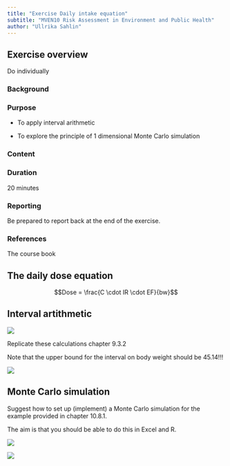 ```yaml
---
title: "Exercise Daily intake equation"
subtitle: "MVEN10 Risk Assessment in Environment and Public Health"
author: "Ullrika Sahlin"
---
```


## Exercise overview

Do individually

### Background


### Purpose

- To apply interval arithmetic

- To explore the principle of 1 dimensional Monte Carlo simulation

### Content


### Duration

20 minutes

### Reporting

Be prepared to report back at the end of the exercise.

### References

The course book

## The daily dose equation

$$Dose = \frac{C \cdot IR \cdot EF}{bw}$$

## Interval artithmetic 

![](../img/burg1.png)

Replicate these calculations chapter 9.3.2

Note that the upper bound for the interval on body weight should be 45.14!!! 

![](../img/burg2.png)

## Monte Carlo simulation

Suggest how to set up (implement) a Monte Carlo simulation for the example provided in chapter 10.8.1. 

The aim is that you should be able to do this in Excel and R. 

![](../img/burg3.png)

![](../img/burg4.png)
